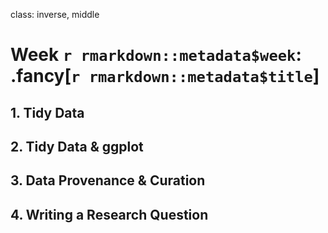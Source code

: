 
class: inverse, middle

# Week `r rmarkdown::metadata$week`: .fancy[`r rmarkdown::metadata$title`]

## 1. Tidy Data
## 2. Tidy Data & ggplot
## 3. Data Provenance & Curation
## 4. Writing a Research Question
